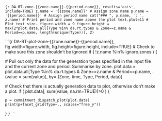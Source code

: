 
```{r DA-RT-zone-{{zone.name}}-{{period.name}}, results='asis', include=TRUE}
z.name = '{{zone.name}}' # Assign zone name
p.name = '{{period.name}}' # Assign period name
cat("### ", p.name, ': ', z.name) # Print period and zone name above the plot
text.plot=11 # Plot text size.
figure.width = 9
figure.height = max(2*plot.data.all[Type %in% da.rt.types & Zone==z.name & Period==p.name, length(unique(Type))], 2)
```

```{r DA-RT-plot-zone-{{zone.name}}-{{period.name}}, fig.width=figure.width, fig.height=figure.height, include=TRUE}
# Check to make sure this zone shouldn't be ignored
if ( !z.name %in% ignore.zones ) {
  
  # Pull out only the data for the generation types specified in the input file and the current zone and period. Summarise by zone.
  plot.data = plot.data.all[Type %in% da.rt.types & Zone==z.name & Period==p.name, 
                            .(value = sum(value)), 
                            by=.(Zone, time, Type, Period, data)]
  
  # Check that there is actually generation data to plot, otherwise don't make a plot.
  if ( plot.data[, sum(value, na.rm=TRUE)]>0 ) {

    p = commitment_dispatch_plot(plot.data)
    print(p+facet_grid(Type~., scales="free_y"))
    
  }
}
```

